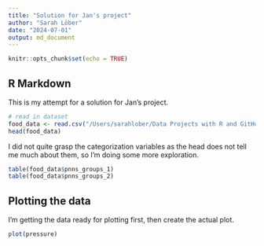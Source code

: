 ```yaml
---
title: "Solution for Jan's project"
author: "Sarah Löber"
date: "2024-07-01"
output: md_document
---
```


```r
knitr::opts_chunk$set(echo = TRUE)
```

## R Markdown

This is my attempt for a solution for Jan's project. 

```r
# read in dataset
food_data <- read.csv("/Users/sarahlober/Data Projects with R and GitHub/Projects/jan-thiele7/data_openfood.csv")
head(food_data)
```
I did not quite grasp the categorization variables as the head does not tell me much about them, so I'm doing some more exploration.

```r
table(food_data$pnns_groups_1)
table(food_data$pnns_groups_2)
```

## Plotting the data

I'm getting the data ready for plotting first, then create the actual plot.

```r
plot(pressure)
```

```r

```
